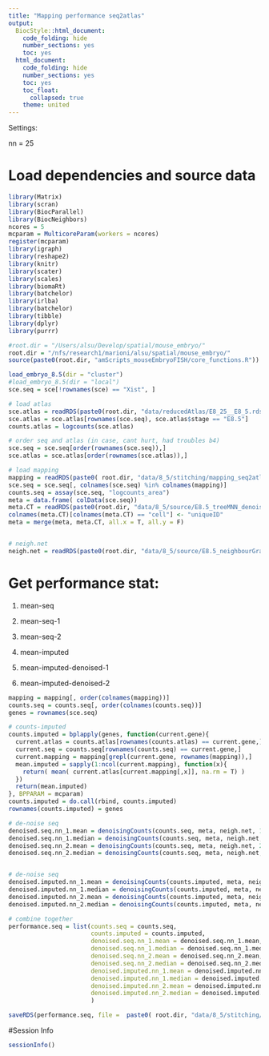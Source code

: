 ```yaml
---
title: "Mapping performance seq2atlas"
output:
  BiocStyle::html_document:
    code_folding: hide
    number_sections: yes
    toc: yes  
  html_document:
    code_folding: hide
    number_sections: yes
    toc: yes
    toc_float:
      collapsed: true
    theme: united
---
```


Settings:

nn = 25

# Load dependencies and source data

```r

library(Matrix)
library(scran)
library(BiocParallel)
library(BiocNeighbors)
ncores = 5
mcparam = MulticoreParam(workers = ncores)
register(mcparam)
library(igraph)
library(reshape2)
library(knitr)
library(scater)
library(scales)
library(biomaRt)
library(batchelor)
library(irlba)
library(batchelor)
library(tibble)
library(dplyr)
library(purrr)

#root.dir = "/Users/alsu/Develop/spatial/mouse_embryo/"
root.dir = "/nfs/research1/marioni/alsu/spatial/mouse_embryo/"
source(paste0(root.dir, "amScripts_mouseEmbryoFISH/core_functions.R"))

load_embryo_8.5(dir = "cluster")
#load_embryo_8.5(dir = "local")
sce.seq = sce[!rownames(sce) == "Xist", ]

# load atlas 
sce.atlas = readRDS(paste0(root.dir, "data/reducedAtlas/E8_25__E8_5.rds"))
sce.atlas = sce.atlas[rownames(sce.seq), sce.atlas$stage == "E8.5"]
counts.atlas = logcounts(sce.atlas)

# order seq and atlas (in case, cant hurt, had troubles b4)
sce.seq = sce.seq[order(rownames(sce.seq)),]
sce.atlas = sce.atlas[order(rownames(sce.atlas)),]

# load mapping
mapping = readRDS(paste0( root.dir, "data/8_5/stitching/mapping_seq2atlas_embryo3z2.rds"))
sce.seq = sce.seq[, colnames(sce.seq) %in% colnames(mapping)]
counts.seq = assay(sce.seq, "logcounts_area")
meta = data.frame( colData(sce.seq))
meta.CT = readRDS(paste0(root.dir, "data/8_5/source/E8.5_treeMNN_denoised.Rds"))
colnames(meta.CT)[colnames(meta.CT) == "cell"] <- "uniqueID"
meta = merge(meta, meta.CT, all.x = T, all.y = F)


# neigh.net
neigh.net = readRDS(paste0(root.dir, "data/8_5/source/E8.5_neighbourGraph_1.3.Rds"))

```


# Get performance stat:

1) mean-seq

2) mean-seq-1

3) mean-seq-2

4) mean-imputed 

5) mean-imputed-denoised-1

6) mean-imputed-denoised-2

```r

mapping = mapping[, order(colnames(mapping))]
counts.seq = counts.seq[, order(colnames(counts.seq))]
genes = rownames(sce.seq)

# counts-imputed
counts.imputed = bplapply(genes, function(current.gene){
  current.atlas = counts.atlas[rownames(counts.atlas) == current.gene,]
  current.seq = counts.seq[rownames(counts.seq) == current.gene,]
  current.mapping = mapping[grepl(current.gene, rownames(mapping)),]
  mean.imputed = sapply(1:ncol(current.mapping), function(x){
    return( mean( current.atlas[current.mapping[,x]], na.rm = T) )
  })
  return(mean.imputed)
}, BPPARAM = mcparam)
counts.imputed = do.call(rbind, counts.imputed)
rownames(counts.imputed) = genes

# de-noise seq
denoised.seq.nn_1.mean = denoisingCounts(counts.seq, meta, neigh.net, 1, "mean", mcparam)
denoised.seq.nn_1.median = denoisingCounts(counts.seq, meta, neigh.net, 1, "median", mcparam)
denoised.seq.nn_2.mean = denoisingCounts(counts.seq, meta, neigh.net, 2, "mean", mcparam)
denoised.seq.nn_2.median = denoisingCounts(counts.seq, meta, neigh.net, 2, "median", mcparam)


# de-noise seq
denoised.imputed.nn_1.mean = denoisingCounts(counts.imputed, meta, neigh.net, 1, "mean", mcparam)
denoised.imputed.nn_1.median = denoisingCounts(counts.imputed, meta, neigh.net, 1, "median", mcparam)
denoised.imputed.nn_2.mean = denoisingCounts(counts.imputed, meta, neigh.net, 2, "mean", mcparam)
denoised.imputed.nn_2.median = denoisingCounts(counts.imputed, meta, neigh.net, 2, "median", mcparam)

# combine together
performance.seq = list(counts.seq = counts.seq,
                       counts.imputed = counts.imputed,
                       denoised.seq.nn_1.mean = denoised.seq.nn_1.mean,
                       denoised.seq.nn_1.median = denoised.seq.nn_1.median,
                       denoised.seq.nn_2.mean = denoised.seq.nn_2.mean,
                       denoised.seq.nn_2.median = denoised.seq.nn_2.median,
                       denoised.imputed.nn_1.mean = denoised.imputed.nn_1.mean,
                       denoised.imputed.nn_1.median = denoised.imputed.nn_1.median,
                       denoised.imputed.nn_2.mean = denoised.imputed.nn_2.mean,
                       denoised.imputed.nn_2.median = denoised.imputed.nn_2.median
                       )

saveRDS(performance.seq, file =  paste0( root.dir, "data/8_5/stitching/performance_seq2atlas_embryo3z2.rds"))

```


#Session Info

```r

sessionInfo()

```
